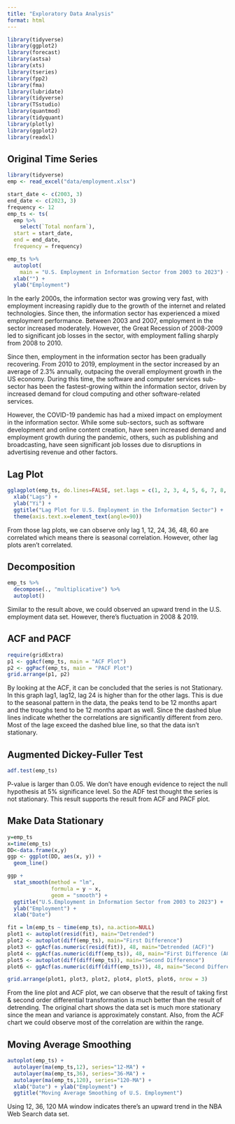```yaml
---
title: "Exploratory Data Analysis"
format: html
---
```


```r
library(tidyverse)
library(ggplot2)
library(forecast)
library(astsa) 
library(xts)
library(tseries)
library(fpp2)
library(fma)
library(lubridate)
library(tidyverse)
library(TSstudio)
library(quantmod)
library(tidyquant)
library(plotly)
library(ggplot2)
library(readxl)
```

## Original Time Series

```r
library(tidyverse)
emp <- read_excel("data/employment.xlsx")

start_date <- c(2003, 3)
end_date <- c(2023, 3)
frequency <- 12
emp_ts <- ts(
  emp %>%
    select(`Total nonfarm`), 
  start = start_date, 
  end = end_date, 
  frequency = frequency)
```

```r
emp_ts %>%
  autoplot(
    main = "U.S. Employment in Information Sector from 2003 to 2023") +
  xlab("") +
  ylab("Employment")
```

In the early 2000s, the information sector was growing very fast, with employment increasing rapidly due to the growth of the internet and related technologies. Since then, the information sector has experienced a mixed employment performance. Between 2003 and 2007, employment in the sector increased moderately. However, the Great Recession of 2008-2009 led to significant job losses in the sector, with employment falling sharply from 2008 to 2010.

Since then, employment in the information sector has been gradually recovering. From 2010 to 2019, employment in the sector increased by an average of 2.3% annually, outpacing the overall employment growth in the US economy. During this time, the software and computer services sub-sector has been the fastest-growing within the information sector, driven by increased demand for cloud computing and other software-related services.

However, the COVID-19 pandemic has had a mixed impact on employment in the information sector. While some sub-sectors, such as software development and online content creation, have seen increased demand and employment growth during the pandemic, others, such as publishing and broadcasting, have seen significant job losses due to disruptions in advertising revenue and other factors.

## Lag Plot

```r
gglagplot(emp_ts, do.lines=FALSE, set.lags = c(1, 2, 3, 4, 5, 6, 7, 8, 9, 10, 11, 12, 24, 36, 48, 60)) +
  xlab("Lags") +
  ylab("Yi") +
  ggtitle("Lag Plot for U.S. Employment in the Information Sector") +
  theme(axis.text.x=element_text(angle=90))
```

From those lag plots, we can observe only lag 1, 12, 24, 36, 48, 60 are correlated which means there is seasonal correlation. However, other lag plots aren't correlated.

## Decomposition

```r
emp_ts %>%
  decompose(., "multiplicative") %>%
  autoplot() 
```

Similar to the result above, we could observed an upward trend in the U.S. employment data set. However, there's fluctuation in 2008 & 2019.

## ACF and PACF

```r
require(gridExtra)
p1 <- ggAcf(emp_ts, main = "ACF Plot")
p2 <- ggPacf(emp_ts, main = "PACF Plot")
grid.arrange(p1, p2)
```

By looking at the ACF, it can be concluded that the series is not Stationary. In this graph lag1, lag12, lag 24 is higher than for the other lags. This is due to the seasonal pattern in the data, the peaks tend to be 12 months apart and the troughs tend to be 12 months apart as well. Since the dashed blue lines indicate whether the correlations are significantly different from zero. Most of the lage exceed the dashed blue line, so that the data isn't stationary.

## Augmented Dickey-Fuller Test

```r
adf.test(emp_ts)
```

P-value is larger than 0.05. We don't have enough evidence to reject the null hypothesis at 5% significance level. So the ADF test thought the series is not stationary. This result supports the result from ACF and PACF plot.

## Make Data Stationary

```r
y=emp_ts
x=time(emp_ts)
DD<-data.frame(x,y)
ggp <- ggplot(DD, aes(x, y)) +           
  geom_line()

ggp +                                     
  stat_smooth(method = "lm",
              formula = y ~ x,
              geom = "smooth") +
  ggtitle("U.S.Employment in Information Sector from 2003 to 2023") +
  ylab("Employment") +
  xlab("Date")
```

```r
fit = lm(emp_ts ~ time(emp_ts), na.action=NULL) 
plot1 <- autoplot(resid(fit), main="Detrended") 
plot2 <- autoplot(diff(emp_ts), main="First Difference") 
plot3 <- ggAcf(as.numeric(resid(fit)), 48, main="Detrended (ACF)") 
plot4 <- ggAcf(as.numeric(diff(emp_ts)), 48, main="First Difference (ACF)")
plot5 <- autoplot(diff(diff(emp_ts)), main="Second Difference") 
plot6 <- ggAcf(as.numeric(diff(diff(emp_ts))), 48, main="Second Difference (ACF)")

grid.arrange(plot1, plot3, plot2, plot4, plot5, plot6, nrow = 3)

```

From the line plot and ACF plot, we can observe that the result of taking first & second order differential transformation is much better than the result of detrending. The original chart shows the data set is much more stationary since the mean and variance is approximately constant. Also, from the ACF chart we could observe most of the correlation are within the range.

## Moving Average Smoothing

```r
autoplot(emp_ts) +
  autolayer(ma(emp_ts,12), series="12-MA") +
  autolayer(ma(emp_ts,36), series="36-MA") +
  autolayer(ma(emp_ts,120), series="120-MA") +
  xlab("Date") + ylab("Employment") +
  ggtitle("Moving Average Smoothing of U.S. Employment")
```

Using 12, 36, 120 MA window indicates there's an upward trend in the NBA Web Search data set.
